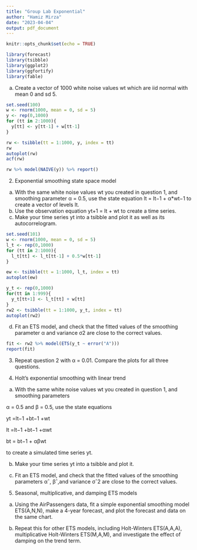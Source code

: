 ```yaml
---
title: "Group Lab Exponential"
author: "Hamiz Mirza"
date: "2023-04-04"
output: pdf_document
---
```


```r
knitr::opts_chunk$set(echo = TRUE)
```

```r
library(forecast)
library(tsibble)
library(ggplot2)
library(ggfortify)
library(fable)
```

(a)  Create a vector of 1000 white noise values wt which are iid normal with mean 0 and sd 5.

```r
set.seed(100)
w <- rnorm(1000, mean = 0, sd = 5)
y <- rep(0,1000)
for (tt in 2:1000){
  y[tt] <- y[tt-1] + w[tt-1]
}

rw <- tsibble(tt = 1:1000, y, index = tt)
rw
autoplot(rw)
acf(rw)

rw %>% model(NAIVE(y)) %>% report()

```

2. Exponential smoothing state space model

(a)  With the same white noise values wt you created in question 1, and smoothing parameter α = 0.5, use the state equation lt = lt−1 + α*wt−1 to create a vector of levels lt.
(b)  Use the observation equation yt+1 = lt + wt to create a time series.
(c)  Make your time series yt into a tsibble and plot it as well as its autocorrelogram.



```r
set.seed(101)
w <- rnorm(1000, mean = 0, sd = 5)
l_t <- rep(0,1000)
for (tt in 2:1000){
  l_t[tt] <- l_t[tt-1] + 0.5*w[tt-1]
}

ew <- tsibble(tt = 1:1000, l_t, index = tt)
autoplot(ew)

y_t <- rep(0,1000)
for(tt in 1:999){
  y_t[tt+1] <- l_t[tt] + w[tt]
}
rw2 <- tsibble(tt = 1:1000, y_t, index = tt)
autoplot(rw2)

```


(d)  Fit an ETS model, and check that the fitted values of the smoothing parameter α and variance σ2 are close to the correct values.

```r
fit <- rw2 %>% model(ETS(y_t ~ error("A")))
report(fit)
```

3. Repeat question 2 with α = 0.01. Compare the plots for all three questions.


4. Holt’s exponential smoothing with linear trend

(a)  With the same white noise values wt you created in question 1, and smoothing parameters

α = 0.5 and β = 0.5, use the state equations

yt =lt−1 +bt−1 +wt

lt =lt−1 +bt−1 +αwt

bt = bt−1 + αβwt

to create a simulated time series yt.

(b)  Make your time series yt into a tsibble and plot it.

(c)  Fit an ETS model, and check that the fitted values of the smoothing parameters αˆ, βˆ,and variance σˆ2 are close to the correct values.

5. Seasonal, multiplicative, and damping ETS models

(a)  Using the AirPassengers data, fit a simple exponential smoothing model ETS(A,N,N), make a 4-year forecast, and plot the forecast and data on the same chart.

(b)  Repeat this for other ETS models, including Holt-Winters ETS(A,A,A), multiplicative Holt-Winters ETS(M,A,M), and investigate the effect of damping on the trend term.





